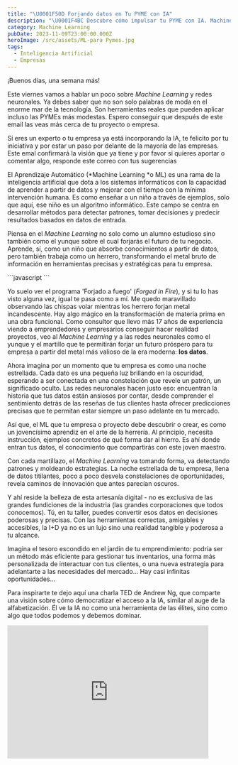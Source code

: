 ```yaml
---
title: "\U0001F50D Forjando datos en Tu PYME con IA"
description: "\U0001F4BC Descubre cómo impulsar tu PYME con IA. Machine Learning, Redes Neuronales y Deep Learning. ¡Transforma tu negocio! \U0001F680"
category: Machine Learning
pubDate: 2023-11-09T23:00:00.000Z
heroImage: /src/assets/ML-para Pymes.jpg
tags:
  - Inteligencia Artificial
  - Empresas
---
```


¡Buenos días, una semana más!

Este viernes vamos a hablar un poco sobre *Machine Learning* y redes neuronales.  Ya debes saber que no son solo palabras de moda en el enorme mar de la tecnología. Son herramientas reales que pueden aplicar incluso las PYMEs más modestas. Espero conseguir  que después de este email las veas más cerca de tu proyecto o empresa.

Si eres un experto o tu empresa ya está incorporando la IA, te felicito por tu iniciativa y por estar un paso por delante de la mayoría de las empresas. Este emal confirmará la visión que ya tiene y por favor si quieres aportar o comentar algo, responde este correo con tus sugerencias

El Aprendizaje Automático (\*Machine Learning \*o ML) es una rama de la inteligencia artificial que dota a los sistemas informáticos con la capacidad de aprender a partir de datos y mejorar con el tiempo con la mínima intervención humana. Es como enseñar a un niño a través de ejemplos, solo que aquí, ese niño es un algoritmo informático. Este campo se centra en desarrollar métodos para detectar patrones, tomar decisiones y predecir resultados basados en datos de entrada.

Piensa en el *Machine Learning* no solo como un alumno estudioso sino también como el yunque sobre el cual forjarás el futuro de tu negocio. Aprende, sí, como un niño que absorbe conocimientos a partir de datos, pero también trabaja como un herrero, transformando el metal bruto de información en herramientas precisas y estratégicas para tu empresa.

<div class="blur-lg">
  ```javascript
  ```

  Yo suelo ver el programa 'Forjado a fuego' (*Forged in Fire*), y si tu lo has visto alguna vez, igual te pasa como a mí. Me quedo maravillado observando las chispas volar mientras los herrero forjan metal incandescente. Hay algo mágico en la transformación de materia prima en una obra funcional. Como consultor que llevo más 17 años de experiencia viendo a emprendedores y empresarios conseguir hacer realidad proyectos, veo al *Machine Learning* y a las redes neuronales como el yunque y el martillo que te permitirán forjar un futuro próspero para tu empresa a partir del metal más valioso de la era moderna: **los datos**.

  Ahora imagina por un momento que tu empresa es como una noche estrellada. Cada dato es una pequeña luz brillando en la oscuridad, esperando a ser conectada en una constelación que revele un patrón, un significado oculto. Las redes neuronales hacen justo eso: encuentran la historia que tus datos están ansiosos por contar, desde comprender el sentimiento detrás de las reseñas de tus clientes hasta ofrecer predicciones precisas que te permitan estar siempre un paso adelante en tu mercado.

  Así que, el ML que tu empresa o proyecto debe descubrir o crear, es como un jovencísimo aprendiz en el arte de la herrería. Al principio, necesita instrucción, ejemplos concretos de qué forma dar al hierro. Es ahí donde entran tus datos, el conocimiento que compartirás con este joven maestro.

  Con cada martillazo, el *Machine Learning* va tomando forma, va detectando patrones y moldeando estrategias. La noche estrellada de tu empresa, llena de datos titilantes, poco a poco desvela constelaciones de oportunidades, revela caminos de innovación que antes parecían oscuros.

  Y ahí reside la belleza de esta artesanía digital - no es exclusiva de las grandes fundiciones de la industria (las grandes corporaciones que todos conocemos). Tú, en tu taller, puedes convertir esos datos en decisiones poderosas y precisas. Con las herramientas correctas, amigables y accesibles, la I+D ya no es un lujo sino una realidad tangible y poderosa a tu alcance.

  Imagina el tesoro escondido en el jardín de tu emprendimiento: podría ser un método más eficiente para gestionar tus inventarios, una forma más personalizada de interactuar con tus clientes, o una nueva estrategia para adelantarte a las necesidades del mercado... Hay casi infinitas oportunidades...
</div>

Para inspirarte te dejo aquí una charla TED de Andrew Ng, que comparte una visión sobre cómo democratizar el acceso a la IA, similar al auge de la alfabetización. Él ve la IA no como una herramienta de las élites, sino como algo que todos podemos y debemos dominar.

<div class="aspect-w-16 aspect-h-9">
  <iframe class="content-center" src="https://www.youtube.com/embed/reUZRyXxUs4" width="90%" height="300" frameborder="0" allow="autoplay; fullscreen; picture-in-picture" allowfullscreen />
</div>

Hasta la próxima semana. Me alegra haber compartido contigo este email. El *Machine Learning*, *Data Science* y *Deep Learning* están a tu alcance.

**PD1** - ¡Comparte este correo!

**PD2** - ¿Quieres más? Estoy preparando el email de la próxima semana, y te va a encantar. ¡No te lo pierdas llegará el próximo viernes a las 11:00!

<hr />

<table role="presentation" cellpadding="0" cellspacing="0" border="0" align="center" id="tableBlock-44" width="100%" style="table-layout: fixed;">
  <tbody>
    <tr>
      <td align="center" class="ml-rte-table" style="padding: 0 0 20px 0;">
        <div class="table-responsive" style="line-height: 125%; display: block; width: 100%; overflow-x: auto; -ms-overflow-style: -ms-autohiding-scrollbar;">
          <table role="presentation" bgcolor="#FFFFFF" border="1" bordercolor="#EEEEEE" style="border-collapse: collapse; border: 1px solid #eeeeee" cellpadding="0" cellspacing="0" align="center" width="100%" class="mlContentTable">
            <tbody>
              <tr>
                <th align="left" bgcolor="#F6F6F6" colspan="2" valign="middle" style="padding: 10px 20px; padding-top: 10; padding-bottom: 10; border-color: #eeeeee;">
                  <p style="word-break: break-word; font-family: Helvetica, sans-serif; color: #000000; font-size: 14px; line-height: 125%; margin: 0;">
                    Herramientas
                  </p>
                </th>
              </tr>

              <tr class="">
                <td width="50%" style="padding: 10px 20px; padding-top: 10; padding-bottom: 10; border-color: #eeeeee;">
                  <p style="word-break: break-word; font-family: Helvetica, sans-serif; color: #000000; font-size: 14px; line-height: 125%; margin: 0;">
                    Taskade
                  </p>
                </td>

                <td width="50%" style="padding: 10px 20px; padding-top: 10; padding-bottom: 10; border-color: #eeeeee;">
                  <p style="word-break: break-word; font-family: Helvetica, sans-serif; color: #000000; font-size: 14px; line-height: 125%; margin: 0;">
                    <a href="https://taskade.com/?via=9f1ck" rel="noopener noreferrer" data-token-index="0" tabindex="0" style="color: #000000; text-decoration: none;">[https://taskade.com?via=9f1ck](https://taskade.com?via=9f1ck)</a>
                  </p>
                </td>
              </tr>

              <tr class="striped">
                <td width="50%" style="padding: 10px 20px; padding-top: 10; padding-bottom: 10; background: #f5f5f5; border-color: #eeeeee;">
                  <p style="word-break: break-word; font-family: Helvetica, sans-serif; color: #000000; font-size: 14px; line-height: 125%; margin: 0;">
                    Notion AI
                  </p>
                </td>

                <td width="50%" style="padding: 10px 20px; padding-top: 10; padding-bottom: 10; background: #f5f5f5; border-color: #eeeeee;">
                  <p style="word-break: break-word; font-family: Helvetica, sans-serif; color: #000000; font-size: 14px; line-height: 125%; margin: 0;">
                    <a href="https://affiliate.notion.so/a50o0a7tl9z5-4y5a7" rel="noopener noreferrer" data-token-index="0" tabindex="0" style="color: #000000; text-decoration: none;">[https://affiliate.notion.so/a50o0a7tl9z5-4y5a7](https://affiliate.notion.so/a50o0a7tl9z5-4y5a7)</a>
                  </p>
                </td>
              </tr>

              <tr class="">
                <td width="50%" style="padding: 10px 20px; padding-top: 10; padding-bottom: 10; border-color: #eeeeee;">
                  <p style="word-break: break-word; font-family: Helvetica, sans-serif; color: #000000; font-size: 14px; line-height: 125%; margin: 0;">
                    Machine Learning For Absolute Beginners: A Plain English
                    Introduction: 3 (AI, Data Science, Python & Statistics for
                    Beginners)
                  </p>
                </td>

                <td width="50%" style="padding: 10px 20px; padding-top: 10; padding-bottom: 10; border-color: #eeeeee;">
                  <p style="word-break: break-word; font-family: Helvetica, sans-serif; color: #000000; font-size: 14px; line-height: 125%; margin: 0;">
                    <span class="ml-rte-link-wrapper" style="line-height: 125%;"><a href="https://amzn.to/49jY4KN" style="color: #000000; text-decoration: none;"><u>[https://amzn.to/49jY4KN](https://amzn.to/49jY4KN)</u></a></span>
                  </p>
                </td>
              </tr>
            </tbody>
          </table>
        </div>
      </td>
    </tr>
  </tbody>
</table>

<table role="presentation" cellpadding="0" cellspacing="0" border="0" align="center" id="tableBlock-57" width="100%" style="table-layout: fixed;">
  <tbody>
    <tr>
      <td align="center" class="ml-rte-table" style="padding: 0 0 20px 0;">
        <div class="table-responsive" style="line-height: 125%; display: block; width: 100%; overflow-x: auto; -ms-overflow-style: -ms-autohiding-scrollbar;">
          <table role="presentation" bgcolor="#FFFFFF" border="1" bordercolor="#EEEEEE" style="border-collapse: collapse; border: 1px solid #eeeeee" cellpadding="0" cellspacing="0" align="center" width="100%" class="mlContentTable">
            <tbody>
              <tr>
                <th align="left" bgcolor="#F6F6F6" colspan="2" valign="middle" style="padding: 10px 20px; padding-top: 10; padding-bottom: 10; border-color: #eeeeee;">
                  <p style="word-break: break-word; font-family: Helvetica, sans-serif; color: #000000; font-size: 14px; line-height: 125%; margin: 0;">
                    Noticias de la semana
                  </p>
                </th>
              </tr>

              <tr class="">
                <td width="50%" style="padding: 10px 20px; padding-top: 10; padding-bottom: 10; border-color: #eeeeee;">
                  <p style="word-break: break-word; font-family: Helvetica, sans-serif; color: #000000; font-size: 14px; line-height: 125%; margin: 0;">
                    Cumbre <strong>de inteligencia artificial</strong> en Londres
                  </p>
                </td>

                <td width="50%" style="padding: 10px 20px; padding-top: 10; padding-bottom: 10; border-color: #eeeeee;">
                  <p style="word-break: break-word; font-family: Helvetica, sans-serif; color: #000000; font-size: 14px; line-height: 125%; margin: 0;">
                    <span class="ml-rte-link-wrapper" style="line-height: 125%;"><a href="https://www.google.com/url?rct=j&sa=t&url=https://www.theguardian.com/technology/2023/nov/06/balancing-the-risks-and-rewards-of-ai-will-be-key&ct=ga&cd=CAEYACoTMjMzNzM4NDY2NzE1MDU3MTYwMjIaOTBkYzY4NjY2MGRjMzg1MTpjb206ZW46VVM&usg=AOvVaw0LXqmLtjNnHp70PE2CRIiF" style="color: #000000; text-decoration: none;"><u>[https://www.google.com/url?rct=j\&amp;sa=t\&amp;url=https://www.thegua](https://www.google.com/url?rct=j\&amp;sa=t\&amp;url=https://www.thegua)...</u></a> </span>
                  </p>
                </td>
              </tr>

              <tr class="striped">
                <td width="50%" style="padding: 10px 20px; padding-top: 10; padding-bottom: 10; background: #f5f5f5; border-color: #eeeeee;">
                  <p style="word-break: break-word; font-family: Helvetica, sans-serif; color: #000000; font-size: 14px; line-height: 125%; margin: 0;">
                    9 modelos <strong>de aprendizaje automático</strong> que debe
                    conocer
                  </p>
                </td>

                <td width="50%" style="padding: 10px 20px; padding-top: 10; padding-bottom: 10; background: #f5f5f5; border-color: #eeeeee;">
                  <p style="word-break: break-word; font-family: Helvetica, sans-serif; color: #000000; font-size: 14px; line-height: 125%; margin: 0;">
                    <span class="ml-rte-link-wrapper" style="line-height: 125%;"><a href="https://www.forbes.com/sites/bernardmarr/2023/11/01/the-top-5-artificial-intelligence-trends-for-2024/?sh=4be842962c34" style="color: #000000; text-decoration: none;"><u><span class="ml-rte-link-wrapper" style="line-height: 125%;" /></u></a><u><a href="https://www.google.com/url?rct=j&sa=t&url=https://builtin.com/machine-learning/machine-learning-models-explained&ct=ga&cd=CAEYACoTMjMzNzM4NDY2NzE1MDU3MzI2NTIaYzIzODg4MTk1MDc0ZGM0ODpjb206ZW46VVM&usg=AOvVaw3kP-vy_A6enCxb74TzUoOh" style="color: #000000; text-decoration: none;"><u>[https://www.google.com/url?rct=j\&amp;sa=t\&amp;url=https://builtin.co](https://www.google.com/url?rct=j\&amp;sa=t\&amp;url=https://builtin.co)...</u></a></u></span><u /> 
                  </p>
                </td>
              </tr>
            </tbody>
          </table>
        </div>
      </td>
    </tr>
  </tbody>
</table>

<hr />

